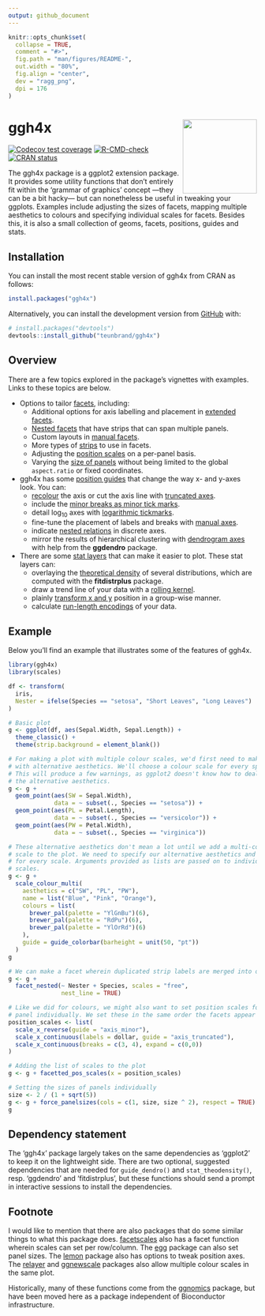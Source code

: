 ```yaml
---
output: github_document
---
```


<!-- README.md is generated from README.Rmd. Please edit that file -->

```r
knitr::opts_chunk$set(
  collapse = TRUE,
  comment = "#>",
  fig.path = "man/figures/README-",
  out.width = "80%",
  fig.align = "center",
  dev = "ragg_png",
  dpi = 176
)
```

# ggh4x <img src="man/figures/logo_300px.png" align = "right" width = "150" />

<!-- badges: start -->
[![Codecov test coverage](https://codecov.io/gh/teunbrand/ggh4x/branch/master/graph/badge.svg)](https://app.codecov.io/gh/teunbrand/ggh4x?branch=master)
[![R-CMD-check](https://github.com/teunbrand/ggh4x/workflows/R-CMD-check/badge.svg)](https://github.com/teunbrand/ggh4x/actions)
[![CRAN status](https://www.r-pkg.org/badges/version/ggh4x)](https://CRAN.R-project.org/package=ggh4x)
<!-- badges: end -->

The ggh4x package is a ggplot2 extension package. It provides some utility functions that don't entirely fit within the 'grammar of graphics' concept ---they can be a bit hacky--- but can nonetheless be useful in tweaking your ggplots. Examples include adjusting the sizes of facets, mapping multiple aesthetics to colours and specifying individual scales for facets. Besides this, it is also a small collection of geoms, facets, positions, guides and stats.

## Installation

You can install the most recent stable version of ggh4x from CRAN as follows:

``` r
install.packages("ggh4x")
```

Alternatively, you can install the development version from [GitHub](https://github.com/) with:

``` r
# install.packages("devtools")
devtools::install_github("teunbrand/ggh4x")
```

## Overview

There are a few topics explored in the package's vignettes with examples. Links to these topics are below.

* Options to tailor [facets](https://teunbrand.github.io/ggh4x/articles/Facets.html), including:
    * Additional options for axis labelling and placement in [extended facets](https://teunbrand.github.io/ggh4x/articles/Facets.html#extended-facets-1).
    * [Nested facets](https://teunbrand.github.io/ggh4x/articles/Facets.html#nested-facets) that have strips that can span multiple panels.
    * Custom layouts in [manual facets](https://teunbrand.github.io/ggh4x/articles/Facets.html#manual-facets-1).
    * More types of [strips](https://teunbrand.github.io/ggh4x/articles/Facets.html#strips-1) to use in facets.
    * Adjusting the [position scales](https://teunbrand.github.io/ggh4x/articles/Facets.html#position-scales) on a per-panel basis.
    * Varying the [size of panels](https://teunbrand.github.io/ggh4x/articles/Facets.html#sizes) without being limited to the global `aspect.ratio` or fixed coordinates.

* ggh4x has some [position guides](https://teunbrand.github.io/ggh4x/articles/PositionGuides.html) that change the way x- and y-axes look. You can:
    * [recolour](https://teunbrand.github.io/ggh4x/articles/PositionGuides.html#coloured-axis-1) the axis or cut the axis line with [truncated axes](https://teunbrand.github.io/ggh4x/articles/PositionGuides.html#truncated-axes-1).
    * include the [minor breaks as minor tick marks](https://teunbrand.github.io/ggh4x/articles/PositionGuides.html#minor-ticks).
    * detail log<sub>10</sub> axes with [logarithmic tickmarks](https://teunbrand.github.io/ggh4x/articles/PositionGuides.html#logarithmic-ticks).
    * fine-tune the placement of labels and breaks with [manual axes](https://teunbrand.github.io/ggh4x/articles/PositionGuides.html#manual-axes-1).
    * indicate [nested relations](https://teunbrand.github.io/ggh4x/articles/PositionGuides.html#nested-relations) in discrete axes.
    * mirror the results of hierarchical clustering with [dendrogram axes](https://teunbrand.github.io/ggh4x/articles/PositionGuides.html#dendrograms) with help from the **ggdendro** package.
    
* There are some [stat layers](https://teunbrand.github.io/ggh4x/articles/Statistics.html) that can make it easier to plot. These stat layers can:
  * overlaying the [theoretical density](https://teunbrand.github.io/ggh4x/articles/Statistics.html#theoretical-densities) of several distributions, which are computed with the **fitdistrplus** package.
  * draw a trend line of your data with a [rolling kernel](https://teunbrand.github.io/ggh4x/articles/Statistics.html#rolling-kernels).
  * plainly [transform x and y](https://teunbrand.github.io/ggh4x/articles/Statistics.html#function-x-y) position in a group-wise manner.
  * calculate [run-length encodings](https://teunbrand.github.io/ggh4x/articles/Statistics.html#run-length-encoding) of your data.

## Example

Below you'll find an example that illustrates some of the features of ggh4x.

```r
library(ggh4x)
library(scales)

df <- transform(
  iris, 
  Nester = ifelse(Species == "setosa", "Short Leaves", "Long Leaves")
)

# Basic plot
g <- ggplot(df, aes(Sepal.Width, Sepal.Length)) +
  theme_classic() +
  theme(strip.background = element_blank())

# For making a plot with multiple colour scales, we'd first need to make layers
# with alternative aesthetics. We'll choose a colour scale for every species.
# This will produce a few warnings, as ggplot2 doesn't know how to deal with
# the alternative aesthetics.
g <- g + 
  geom_point(aes(SW = Sepal.Width),
             data = ~ subset(., Species == "setosa")) +
  geom_point(aes(PL = Petal.Length),
             data = ~ subset(., Species == "versicolor")) +
  geom_point(aes(PW = Petal.Width),
             data = ~ subset(., Species == "virginica"))

# These alternative aesthetics don't mean a lot until we add a multi-colour
# scale to the plot. We need to specify our alternative aesthetics and colours
# for every scale. Arguments provided as lists are passed on to individual 
# scales.
g <- g +
  scale_colour_multi(
    aesthetics = c("SW", "PL", "PW"),
    name = list("Blue", "Pink", "Orange"),
    colours = list(
      brewer_pal(palette = "YlGnBu")(6),
      brewer_pal(palette = "RdPu")(6),
      brewer_pal(palette = "YlOrRd")(6)
    ),
    guide = guide_colorbar(barheight = unit(50, "pt"))
  )
g
```

```r
# We can make a facet wherein duplicated strip labels are merged into one strip
g <- g + 
  facet_nested(~ Nester + Species, scales = "free",
               nest_line = TRUE)

# Like we did for colours, we might also want to set position scales for every
# panel individually. We set these in the same order the facets appear in.
position_scales <- list(
  scale_x_reverse(guide = "axis_minor"),
  scale_x_continuous(labels = dollar, guide = "axis_truncated"),
  scale_x_continuous(breaks = c(3, 4), expand = c(0,0))
)

# Adding the list of scales to the plot
g <- g + facetted_pos_scales(x = position_scales)

# Setting the sizes of panels individually
size <- 2 / (1 + sqrt(5))
g <- g + force_panelsizes(cols = c(1, size, size ^ 2), respect = TRUE)
g
```

## Dependency statement

The 'ggh4x' package largely takes on the same dependencies as 'ggplot2' to keep it on the lightweight side. There are two optional, suggested dependencies that are needed for `guide_dendro()` and `stat_theodensity()`, resp. 'ggdendro' and 'fitdistrplus', but these functions should send a prompt in interactive sessions to install the dependencies.

## Footnote

I would like to mention that there are also packages that do some similar things to what this package does. [facetscales](https://github.com/zeehio/facetscales) also has a facet function wherein scales can set per row/column. The [egg](https://github.com/jwdink/egg) package can also set panel sizes. The [lemon](https://github.com/stefanedwards/lemon) package also has options to tweak position axes. The [relayer](https://github.com/clauswilke/relayer) and [ggnewscale](https://github.com/cran/ggnewscale) packages also allow multiple colour scales in the same plot.  

Historically, many of these functions come from the [ggnomics](https://github.com/teunbrand/ggnomics) package, but have been moved here as a package independent of Bioconductor infrastructure.

